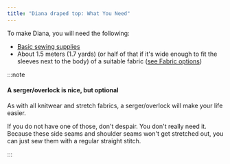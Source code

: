 ```yaml
---
title: "Diana draped top: What You Need"
---
```


To make Diana, you will need the following:

- [Basic sewing supplies](/docs/sewing/basic-sewing-supplies)
- About 1.5 meters (1.7 yards) (or half of that if it's wide enough to fit the sleeves next to the body) of a suitable fabric ([see Fabric options](/docs/designs/diana/fabric))

:::note


#### A serger/overlock is nice, but optional

As with all knitwear and stretch fabrics, a serger/overlock will make your life easier.

If you do not have one of those, don't despair. You don't really need it.
Because these side seams and shoulder seams won't get stretched out, you can just sew them with a regular straight stitch.

:::
